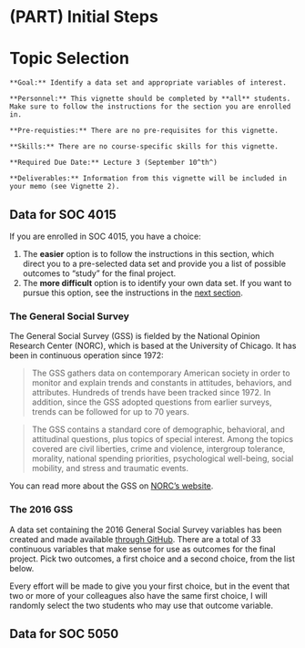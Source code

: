# (PART) Initial Steps {-}

# Topic Selection

```block
**Goal:** Identify a data set and appropriate variables of interest.
```

```block
**Personnel:** This vignette should be completed by **all** students. Make sure to follow the instructions for the section you are enrolled in.
```

```block
**Pre-requisties:** There are no pre-requisites for this vignette.
```

```block
**Skills:** There are no course-specific skills for this vignette.
```

```block
**Required Due Date:** Lecture 3 (September 10^th^)
```

```block
**Deliverables:** Information from this vignette will be included in your memo (see Vignette 2).
```

## Data for SOC 4015
If you are enrolled in SOC 4015, you have a choice:

1. The **easier** option is to follow the instructions in this section, which direct you to a pre-selected data set and provide you a list of possible outcomes to "study" for the final project. 
2. The **more difficult** option is to identify your own data set. If you want to pursue this option, see the instructions in the [next section](/data-for-soc-5050.html).

### The General Social Survey
The General Social Survey (GSS) is fielded by the National Opinion Research Center (NORC), which is based at the University of Chicago. It has been in continuous operation since 1972:

> The GSS gathers data on contemporary American society in order to monitor and explain trends and constants in attitudes, behaviors, and attributes.  Hundreds of trends have been tracked since 1972. In addition, since the GSS adopted questions from earlier surveys, trends can be followed for up to 70 years.

> The GSS contains a standard core of demographic, behavioral, and attitudinal questions, plus topics of special interest. Among the topics covered are civil liberties, crime and violence, intergroup tolerance, morality, national spending priorities, psychological well-being, social mobility, and stress and traumatic events.

You can read more about the GSS on [NORC's website](http://gss.norc.org).

### The 2016 GSS
A data set containing the 2016 General Social Survey variables has been created and made available [through GitHub](https://github.com/slu-soc5050/final-project-data). There are a total of 33 continuous variables that make sense for use as outcomes for the final project. Pick two outcomes, a first choice and a second choice, from the list below. 

Every effort will be made to give you your first choice, but in the event that two or more of your colleagues also have the same first choice, I will randomly select the two students who may use that outcome variable.

## Data for SOC 5050
